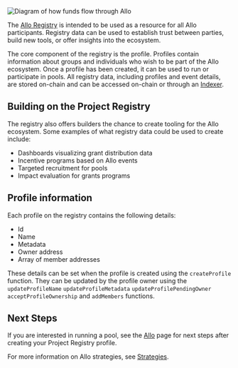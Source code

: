 
<div className="my-10">
    <Image
    src="/Project Registry.png"
    alt="Diagram of how funds flow through Allo"
    width={1000}
    height={500}
    />
</div>

The [Allo Registry](https://github.com/allo-protocol/allo-v2.1/blob/dev/contracts/core/Registry.md)
is intended to be used as a resource for all Allo participants. Registry data
can be used to establish trust between parties, build new tools, or offer
insights into the ecosystem.

The core component of the registry is the profile. Profiles contain information
about groups and individuals who wish to be part of the Allo ecosystem. Once
a profile has been created, it can be used to run or participate in pools. All
registry data, including profiles and event details, are stored on-chain and can
be accessed on-chain or through an [Indexer](/overview/indexer).

## Building on the Project Registry

The registry also offers builders the chance to create tooling for the Allo
ecosystem. Some examples of what registry data could be used to create include:

* Dashboards visualizing grant distribution data
* Incentive programs based on Allo events
* Targeted recruitment for pools
* Impact evaluation for grants programs

## Profile information

Each profile on the registry contains the following details:

* Id
* Name
* Metadata
* Owner address
* Array of member addresses

These details can be set when the profile is created using the
`createProfile` function. They can be updated by the profile owner using the
`updateProfileName` `updateProfileMetadata`
`updateProfilePendingOwner` `acceptProfileOwnership`  and
`addMembers` functions.

## Next Steps

If you are interested in running a pool, see the [Allo](/allo) page for next
steps after creating your Project Registry profile.

For more information on Allo strategies, see [Strategies](/strategies).


